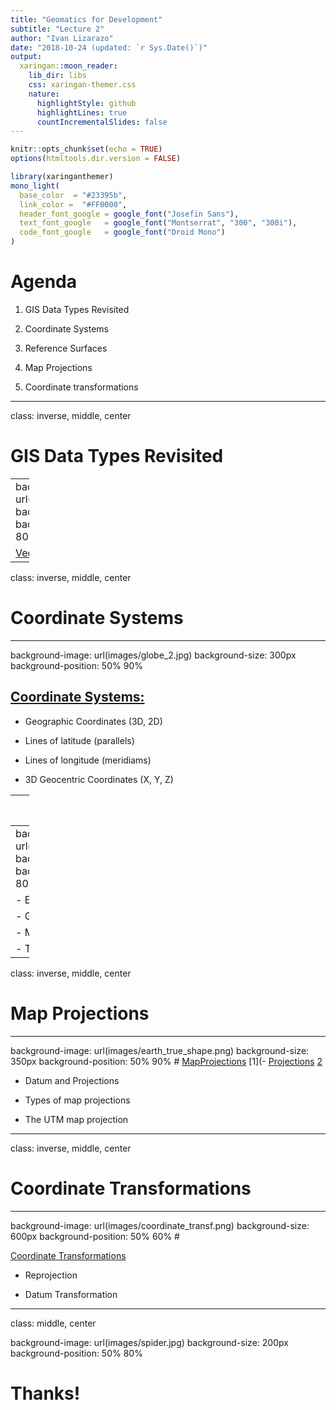 ```yaml
---
title: "Geomatics for Development"
subtitle: "Lecture 2"
author: "Ivan Lizarazo"
date: "2018-10-24 (updated: `r Sys.Date()`)"
output:
  xaringan::moon_reader:
    lib_dir: libs
    css: xaringan-themer.css
    nature:
      highlightStyle: github
      highlightLines: true
      countIncrementalSlides: false
---
```


```r
knitr::opts_chunk$set(echo = TRUE)
options(htmltools.dir.version = FALSE)
```


```r
library(xaringanthemer)
mono_light(
  base_color  = "#23395b",
  link_color =  "#FF0000",
  header_font_google = google_font("Josefin Sans"),
  text_font_google   = google_font("Montserrat", "300", "300i"),
  code_font_google   = google_font("Droid Mono")
)
```

# Agenda

1. GIS Data Types Revisited

1. Coordinate Systems

1. Reference Surfaces

1. Map Projections

1. Coordinate transformations

---

class: inverse, middle, center

# GIS Data Types Revisited

---
background-image: url(images/raster_vector.png)
background-size: 600px
background-position: 50% 80%

[Vector vs Raster](http://gif.berkeley.edu/documents/GIS_Data_Formats.pdf)


---

class: inverse, middle, center

# Coordinate Systems 

---


background-image: url(images/globe_2.jpg)
background-size: 300px
background-position: 50% 90%

## [Coordinate Systems:](https://kartoweb.itc.nl/geometrics/Coordinate%20transformations/coordsys.html) 

- Geographic Coordinates (3D, 2D)

- Lines of latitude (parallels)

- Lines of longitude (meridiams)

- 3D Geocentric Coordinates (X, Y, Z) 
  
---
class: inverse, middle, center

# Reference Surfaces

---
background-image: url(images/cross_section.jpg)
background-size: 500px
background-position: 50% 80%
# [Earth's surfaces](https://kartoweb.itc.nl/geometrics/Reference%20surfaces/refsurf.html)

- Ellipsoid

- Geoid

- Mean Sea Level

- Terrain
---
class: inverse, middle, center

# Map Projections

---

background-image: url(images/earth_true_shape.png)
background-size: 350px
background-position: 50% 90%
# [MapProjections](https://kartoweb.itc.nl/geometrics/Map%20projections/mappro.html) [1](- [Projections](https://www.icsm.gov.au/education/fundamentals-mapping/projections) [2](https://www.e-education.psu.edu/geog486/node/1883)

- Datum and Projections

- Types of map projections

- The UTM map projection 

---

class: inverse, middle, center

# Coordinate Transformations 

---

background-image: url(images/coordinate_transf.png)
background-size: 600px
background-position: 50% 60%
# 

[Coordinate Transformations](https://kartoweb.itc.nl/geometrics/Coordinate%20transformations/coordtrans.html)

- Reprojection

- Datum Transformation

---
class: middle, center

background-image: url(images/spider.jpg)
background-size: 200px
background-position: 50% 80%


# Thanks!
